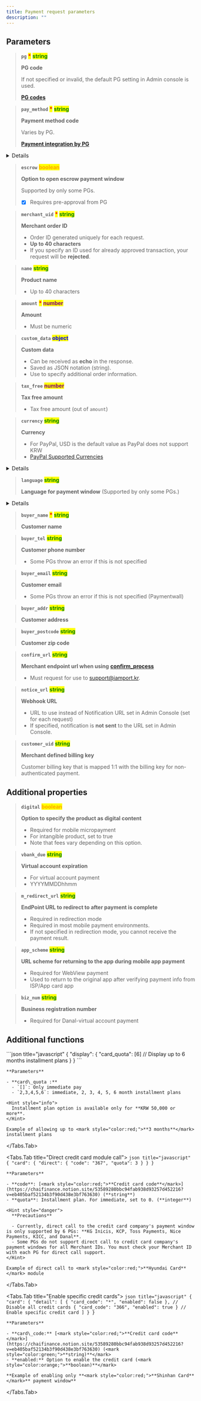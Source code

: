 ```yaml
---
title: Payment request parameters
description: ""
---
```



## Parameters

> **`pg`** <mark style="color:red;">**\***</mark> <mark style="color:green;">**string**</mark>
>
> **PG code**
>
> If not specified or invalid, the default PG setting in Admin console is used.
>
> [**PG codes**](../../../../tips/pg-codes)

> **`pay_method`** <mark style="color:red;">**\***</mark> <mark style="color:green;">**string**</mark>
>
> **Payment method code**
>
> Varies by PG.
>
> [**Payment integration by PG**](../../../../payment-integration-by-pg/payment-gateways/readme)

<Details>
  <Details.Summary>Payment method codes</Details.Summary>

  <Details.Content>
    - `card` (credit card)
    - `trans`(instant account transfer)
    - `vbank`(virtual account)
    - `phone`(mobile micropayment)
    - `samsung`(Samsung Pay)
    - `kpay` (KPay app)
    - `kakaopay`(Kakao Pay)
    - `payco` ( PAYCO)
    - `lpay` (LPAY)
    - `ssgpay`(SSG Pay)
    - `tosspay`(Toss simple pay)
    - `cultureland`(Cultureland)
    - `smartculture`(Smart Culture)
    - `happymoney`(Happy Money)
    - `booknlife`(Book culture gift certificate)
    - `point`(points, e.g., Benepia)
    - `wechat`(WeChat Pay)
    - `alipay`(Alipay)
    - `unionpay`(UnionPay)
    - `tenpay`(TenPay)
  </Details.Content>
</Details>

> **`escrow`** <mark style="color:orange;background-color:yellow;">**boolean**</mark>
>
> **Option to open escrow payment window**
>
> Supported by only some PGs.
>
> - [x] Requires pre-approval from PG

> **`merchant_uid`** <mark style="color:red;">**\***</mark> <mark style="color:green;">**string**</mark>
>
> **Merchant order ID**
>
> - Order ID generated uniquely for each request.
> - **Up to 40 characters**
> - If you specify an ID used for already approved transaction, your request will be **rejected**.

> **`name`** <mark style="color:green;">**string**</mark>
>
> **Product name**
>
> - Up to 40 characters

> **`amount`** <mark style="color:red;">**\***</mark>  <mark style="color:purple;">**number**</mark>
>
> **Amount**
>
> - Must be numeric

> **`custom_data`** <mark style="color:blue;">**object**</mark>
>
> **Custom data**
>
> - Can be received as **echo** in the response.
> - Saved as JSON notation (string).
> - Use to specify additional order information.

> **`tax_free`** <mark style="color:purple;">**number**</mark>
>
> **Tax free amount**
>
> - Tax free amount (out of `amount`)

> **`currency`** <mark style="color:green;">**string**</mark>
>
> **Currency**
>
> - For PayPal, USD is the default value as PayPal does not support KRW
> - [PayPal Supported Currencies](https://developer.paypal.com/docs/reports/reference/paypal-supported-currencies/%20target=)

<Details>
  <Details.Summary>Currency codes</Details.Summary>

  <Details.Content>
    1. KRW
    2. USD
    3. EUR
    4. JPY
  </Details.Content>
</Details>

> **`language`** <mark style="color:green;">**string**</mark>
>
> **Language for payment window** (Supported by only some PGs.)

<Details>
  <Details.Summary>Language codes</Details.Summary>

  <Details.Content>
    - en (English)
    - ko (Korean)
  </Details.Content>
</Details>

> **`buyer_name`** <mark style="color:red;">**\***</mark> <mark style="color:green;">**string**</mark>
>
> **Customer name**

> **`buyer_tel`** <mark style="color:green;">**string**</mark>
>
> **Customer phone number**
>
> - Some PGs throw an error if this is not specified

> **`buyer_email`** <mark style="color:green;">**string**</mark>
>
> **Customer email**
>
> - Some PGs throw an error if this is not specified (Paymentwall)

> **`buyer_addr`** <mark style="color:green;">**string**</mark>
>
> **Customer address**

> **`buyer_postcode`** <mark style="color:green;">**string**</mark>
>
> **Customer zip code**

> **`confirm_url`** <mark style="color:green;">**string**</mark>
>
> **Merchant endpoint url when using** [**confirm\_process**](../../../../tips/confirm-process)
>
> - Must request for use to [support@iamport.kr](mailto:support@iamport.kr).

> **`notice_url`** <mark style="color:green;">**string**</mark>
>
> **Webhook URL**
>
> - URL to use instead of Notification URL set in Admin Console (set for each request)
> - If specified, notification is **not sent** to the URL set in Admin Console.

> **`customer_uid`** <mark style="color:green;">**string**</mark>
>
> **Merchant defined billing key**
>
> Customer billing key that is mapped 1:1 with the billing key for non-authenticated payment.

## **Additional properties**

> **`digital`** <mark style="color:orange;">**boolean**</mark>
>
> **Option to specify the product as digital content**
>
> - Required for mobile micropayment
> - For intangible product, set to true
> - Note that fees vary depending on this option.

> **`vbank_due`** <mark style="color:green;">**string**</mark>
>
> **Virtual account expiration**
>
> - For virtual account payment
> - YYYYMMDDhhmm

> **`m_redirect_url`** <mark style="color:green;">**string**</mark>
>
> **EndPoint URL to redirect to after payment is complete**
>
> - Required in redirection mode
> - Required in most mobile payment environments.
> - If not specified in redirection mode, you cannot receive the payment result.

> **`app_scheme`** <mark style="color:green;">**string**</mark>
>
> **URL scheme for returning to the app during mobile app payment**
>
> - Required for WebView payment
> - Used to return to the original app after verifying payment info from ISP/App card app

> **`biz_num`** <mark style="color:green;">**string**</mark>
>
> **Business registration number**
>
> - Required for Danal-virtual account payment

## Additional functions

<Tabs>
  <Tabs.Tab title="Installment setting">
    ```json title="javascript"
    {
      "display": {
        "card_quota": [6] // Display up to 6 months installment plans
      }
    }
    ```

    **Parameters**

    - **card\_quota :**
      - `[]`: Only immediate pay
      - `2,3,4,5,6`: immediate, 2, 3, 4, 5, 6 month installment plans

    <Hint style="info">
      Installment plan option is available only for **KRW 50,000 or more**.
    </Hint>

    Example of allowing up to <mark style="color:red;">**3 months**</mark> installment plans
  </Tabs.Tab>

  <Tabs.Tab title="Direct credit card module call">
    ```json title="javascript"
    {
      "card": {
        "direct": {
          "code": "367",
          "quota": 3
        }
      }
    }
    ```

    **Parameters**

    - **code**: [<mark style="color:red;">**Credit card code**</mark>](https://chaifinance.notion.site/53589280bbc94fab938d93257d452216?v=eb405baf52134b3f90d438e3bf763630) (**string**)
    - **quota**: Installment plan. For immediate, set to 0. (**integer**)

    <Hint style="danger">
      **Precautions**

      - Currently, direct call to the credit card company's payment window is only supported by 6 PGs: **KG Inicis, KCP, Toss Payments, Nice Payments, KICC, and Danal**.
      - Some PGs do not support direct call to credit card company's payment windows for all Merchant IDs. You must check your Merchant ID with each PG for direct call support.
    </Hint>

    Example of direct call to <mark style="color:red;">**Hyundai Card**</mark> module
  </Tabs.Tab>

  <Tabs.Tab title="Enable specific credit cards">
    ```json title="javascript"
    {
      "card": {
        "detail": [
          { "card_code": "*", "enabled": false }, // Disable all credit cards
          { "card_code": "366", "enabled": true } // Enable specific credit card
        ]
      }
    }
    ```

    **Parameters**

    - **card\_code:** [<mark style="color:red;">**Credit card code**</mark>](https://chaifinance.notion.site/53589280bbc94fab938d93257d452216?v=eb405baf52134b3f90d438e3bf763630) (<mark style="color:green;">**string)**</mark>
    - **enabled:** Option to enable the credit card (<mark style="color:orange;">**boolean)**</mark>

    **Example of enabling only **<mark style="color:red;">**Shinhan Card**</mark>** payment window**
  </Tabs.Tab>
</Tabs>
